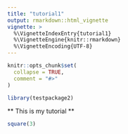 ```yaml
---
title: "tutorial1"
output: rmarkdown::html_vignette
vignette: >
  %\VignetteIndexEntry{tutorial1}
  %\VignetteEngine{knitr::rmarkdown}
  %\VignetteEncoding{UTF-8}
---
```


```r
knitr::opts_chunk$set(
  collapse = TRUE,
  comment = "#>"
)
```

```r
library(testpackage2)
```

** This is my tutorial **

```r
square(3)
```
